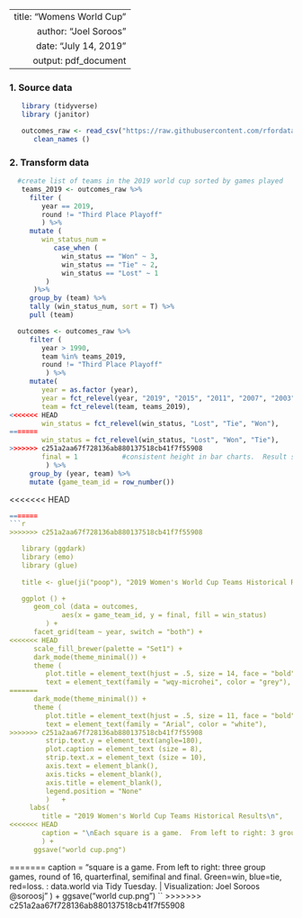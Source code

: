 ----
   title: "Womens World Cup"
   author: "Joel Soroos"
   date: "July 14, 2019"
   output: pdf_document
---

### 1. Source data
```r

   library (tidyverse)
   library (janitor) 

   outcomes_raw <- read_csv("https://raw.githubusercontent.com/rfordatascience/tidytuesday/master/data/2019/2019-07-09/wwc_outcomes.csv") %>%
      clean_names () 
```
   
### 2. Transform data
```r

  #create list of teams in the 2019 world cup sorted by games played
   teams_2019 <- outcomes_raw %>%
     filter (
        year == 2019,
        round != "Third Place Playoff"  
        ) %>%
     mutate (
        win_status_num = 
           case_when (
             win_status == "Won" ~ 3,
             win_status == "Tie" ~ 2,
             win_status == "Lost" ~ 1
         )
      )%>%
     group_by (team) %>%
     tally (win_status_num, sort = T) %>%
     pull (team)

  outcomes <- outcomes_raw %>%
     filter (
        year > 1990,
        team %in% teams_2019,
        round != "Third Place Playoff" 
         ) %>%
     mutate(
        year = as.factor (year),
        year = fct_relevel(year, "2019", "2015", "2011", "2007", "2003", "1999", "1995", "1991"), 
        team = fct_relevel(team, teams_2019), 
<<<<<<< HEAD
        win_status = fct_relevel(win_status, "Lost", "Tie", "Won"), 
=======
        win_status = fct_relevel(win_status, "Lost", "Won", "Tie"), 
>>>>>>> c251a2aa67f728136ab880137518cb41f7f55908
        final = 1           #consistent height in bar charts.  Result signified by color.
         ) %>%
     group_by (year, team) %>%
     mutate (game_team_id = row_number()) 
```

<<<<<<< HEAD
```r
=======
```r
>>>>>>> c251a2aa67f728136ab880137518cb41f7f55908

   library (ggdark)
   library (emo)
   library (glue)
   
   title <- glue(ji("poop"), "2019 Women's World Cup Teams Historical Results\n")

   ggplot () +
      geom_col (data = outcomes,
             aes(x = game_team_id, y = final, fill = win_status)
         ) +
      facet_grid(team ~ year, switch = "both") +
<<<<<<< HEAD
      scale_fill_brewer(palette = "Set1") +
      dark_mode(theme_minimal()) +
      theme (
         plot.title = element_text(hjust = .5, size = 14, face = "bold"), 
         text = element_text(family = "wqy-microhei", color = "grey"),
=======
      dark_mode(theme_minimal()) +
      theme (
         plot.title = element_text(hjust = .5, size = 11, face = "bold"), 
         text = element_text(family = "Arial", color = "white"),
>>>>>>> c251a2aa67f728136ab880137518cb41f7f55908
         strip.text.y = element_text(angle=180),
         plot.caption = element_text (size = 8),
         strip.text.x = element_text (size = 10),
         axis.text = element_blank(),
         axis.ticks = element_blank(),
         axis.title = element_blank(),
         legend.position = "None"
         )   +
     labs(
        title = "2019 Women's World Cup Teams Historical Results\n",
<<<<<<< HEAD
        caption = "\nEach square is a game.  From left to right: 3 group games, round of 16, quarterfinal, semifinal and final.  Green=win, blue=tie, red=loss. \nSource: data.world via R4DS Tidy Tuesday.   |   Visualization: Joel Soroos @soroosj"
        ) +
      ggsave("world cup.png")
```
=======
        caption = "\nEach square is a game.  From left to right: three group games, round of 16, quarterfinal, semifinal and final.  Green=win, blue=tie, red=loss. \nSource: data.world via Tidy Tuesday.   |   Visualization: Joel Soroos @soroosj"
        ) +
      ggsave("world cup.png")
``
>>>>>>> c251a2aa67f728136ab880137518cb41f7f55908
